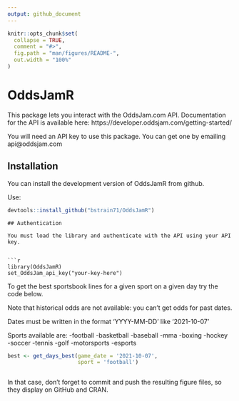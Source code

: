 ```yaml
---
output: github_document
---
```


<!-- README.md is generated from README.Rmd. Please edit that file -->

```r
knitr::opts_chunk$set(
  collapse = TRUE,
  comment = "#>",
  fig.path = "man/figures/README-",
  out.width = "100%"
)
```

# OddsJamR

<!-- badges: start -->
<!-- badges: end -->

This package lets you interact with the OddsJam.com API. Documentation for the API
is available here: https://developer.oddsjam.com/getting-started/

You will need an API key to use this package. You can get one by emailing api@oddsjam.com

## Installation

You can install the development version of OddsJamR from github.

Use: 

``` r
devtools::install_github("bstrain71/OddsJamR")
```

```
## Authentication

You must load the library and authenticate with the API using your API key.


```r
library(OddsJamR)
set_OddsJam_api_key("your-key-here")

```

To get the best sportsbook lines for a given sport on a given day try the code below.

Note that historical odds are not available: you can't get odds for past dates.

Dates must be written in the format 'YYYY-MM-DD' like '2021-10-07'

Sports available are:
-football
-basketball
-baseball
-mma
-boxing
-hockey
-soccer
-tennis
-golf
-motorsports
-esports

```r
best <- get_days_best(game_date = '2021-10-07',
                      sport = 'football')
```



```r

```

In that case, don't forget to commit and push the resulting figure files, so they display on GitHub and CRAN.
